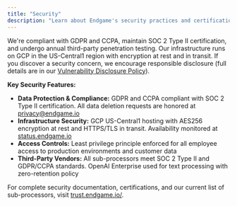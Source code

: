 ```yaml
---
title: "Security"
description: "Learn about Endgame's security practices and certifications"
---
```


We're compliant with GDPR and CCPA, maintain SOC 2 Type II certification, and undergo annual third-party penetration testing. Our infrastructure runs on GCP in the US-Central1 region with encryption at rest and in transit. If you discover a security concern, we encourage responsible disclosure (full details are in our [Vulnerability Disclosure Policy](https://docs.endgame.io/vdp)).

**Key Security Features:**

- **Data Protection & Compliance:** GDPR and CCPA compliant with SOC 2 Type II certification. All data deletion requests are honored at [privacy@endgame.io](mailto:privacy@endgame.io)
- **Infrastructure Security:** GCP US-Central1 hosting with AES256 encryption at rest and HTTPS/TLS in transit. Availability monitored at [status.endgame.io](http://status.endgame.io)
- **Access Controls:** Least privilege principle enforced for all employee access to production environments and customer data
- **Third-Party Vendors:** All sub-processors meet SOC 2 Type II and GDPR/CCPA standards. OpenAI Enterprise used for text processing with zero-retention policy

For complete security documentation, certifications, and our current list of sub-processors, visit [trust.endgame.io/](https://trust.endgame.io/).